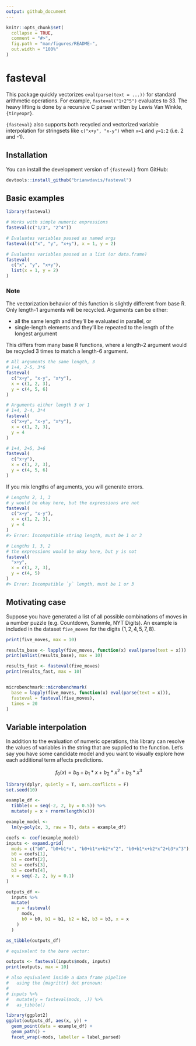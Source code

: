 ```yaml
---
output: github_document
---
```


<!-- README.md is generated from README.Rmd. Please edit that file -->

```r
knitr::opts_chunk$set(
  collapse = TRUE,
  comment = "#>",
  fig.path = "man/figures/README-",
  out.width = "100%"
)
```

# fasteval

<!-- badges: start -->

<!-- badges: end -->

This package quickly vectorizes `eval(parse(text = ...))` for standard arithmetic operations. For example, `fasteval("1+2^5")` evaluates to 33. The heavy lifting is done by a recursive C parser written by Lewis Van Winkle, `{tinyexpr}`.

`{fasteval}` also supports both recycled and vectorized variable interpolation for stringsets like `c("x+y", "x-y")` when `x=1` and `y=1:2` (i.e. 2 and -1).

## Installation

You can install the development version of `{fasteval}` from GitHub:

```r
devtools::install_github("brianwdavis/fasteval")
```

## Basic examples

```r
library(fasteval)

# Works with simple numeric expressions
fasteval(c("1/3", "2^4"))

# Evaluates variables passed as named args
fasteval(c("x", "y", "x+y"), x = 1, y = 2)

# Evaluates variables passed as a list (or data.frame)
fasteval(
  c("x", "y", "x+y"), 
  list(x = 1, y = 2)
)
```

### Note

The vectorization behavior of this function is slightly different from base R. Only length-1 arguments will be recycled. Arguments can be either:

-   all the same length and they'll be evaluated in parallel, or
-   single-length elements and they'll be repeated to the length of the longest argument

This differs from many base R functions, where a length-2 argument would be recycled 3 times to match a length-6 argument.

```r
# All arguments the same length, 3
# 1+4, 2-5, 3*6
fasteval(
  c("x+y", "x-y", "x*y"),
  x = c(1, 2, 3),
  y = c(4, 5, 6)
)

# Arguments either length 3 or 1
# 1+4, 2-4, 3*4
fasteval(
  c("x+y", "x-y", "x*y"),
  x = c(1, 2, 3),
  y = 4
)

# 1+4, 2+5, 3+6
fasteval(
  c("x+y"),
  x = c(1, 2, 3),
  y = c(4, 5, 6)
)
```

If you mix lengths of arguments, you will generate errors.

```r
# Lengths 2, 1, 3
# y would be okay here, but the expressions are not
fasteval(
  c("x+y", "x-y"),
  x = c(1, 2, 3),
  y = 4
)
#> Error: Incompatible string length, must be 1 or 3

# Lengths 1, 3, 2
# the expressions would be okay here, but y is not
fasteval(
  "x+y",
  x = c(1, 2, 3),
  y = c(4, 5)
)
#> Error: Incompatible `y` length, must be 1 or 3
```

## Motivating case

Suppose you have generated a list of all possible combinations of moves in a number puzzle (e.g. Countdown, Summle, NYT Digits). An example is included in the dataset `five_moves` for the digits $\{{1, 2, 4, 5, 7, 8}\}$.

```r
print(five_moves, max = 10)

results_base <- lapply(five_moves, function(x) eval(parse(text = x)))
print(unlist(results_base), max = 10)

results_fast <- fasteval(five_moves)
print(results_fast, max = 10)


microbenchmark::microbenchmark(
  base = lapply(five_moves, function(x) eval(parse(text = x))),
  fasteval = fasteval(five_moves),
  times = 20
)
```

## Variable interpolation

In addition to the evaluation of numeric operations, this library can resolve the values of variables in the string that are supplied to the function. Let's say you have some candidate model and you want to visually explore how each additional term affects predictions.

$$\ f_0(x) = b_0 + b_1*x + b_2*x^2 + b_3*x^3$$

```r
library(dplyr, quietly = T, warn.conflicts = F)
set.seed(10)

example_df <- 
  tibble(x = seq(-2, 2, by = 0.5)) %>% 
  mutate(y = x + rnorm(length(x)))

example_model <- 
  lm(y~poly(x, 3, raw = T), data = example_df)

coefs <- coef(example_model)
inputs <- expand.grid(
  mods = c("b0", "b0+b1*x", "b0+b1*x+b2*x^2", "b0+b1*x+b2*x^2+b3*x^3"),
  b0 = coefs[1],
  b1 = coefs[2],
  b2 = coefs[3],
  b3 = coefs[4],
  x = seq(-2, 2, by = 0.1)
)

outputs_df <- 
  inputs %>% 
  mutate(
    y = fasteval(
      mods, 
      b0 = b0, b1 = b1, b2 = b2, b3 = b3, x = x
    )
  )

as_tibble(outputs_df)

# equivalent to the bare vector:

outputs <- fasteval(inputs$mods, inputs)
print(outputs, max = 10)

# also equivalent inside a data frame pipeline
#   using the {magrittr} dot pronoun:
#   
# inputs %>% 
#   mutate(y = fasteval(mods, .)) %>% 
#   as_tibble()
```

```r
library(ggplot2)
ggplot(outputs_df, aes(x, y)) +
  geom_point(data = example_df) +
  geom_path() +
  facet_wrap(~mods, labeller = label_parsed)
```
